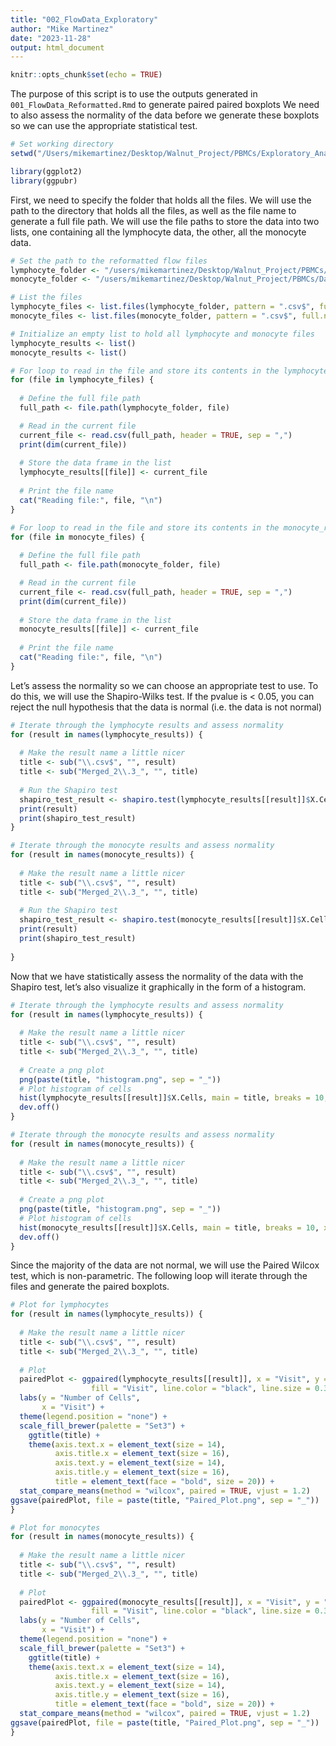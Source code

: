 ```yaml
---
title: "002_FlowData_Exploratory"
author: "Mike Martinez"
date: "2023-11-28"
output: html_document
---
```


```r
knitr::opts_chunk$set(echo = TRUE)
```

The purpose of this script is to use the outputs generated in `001_FlowData_Reformatted.Rmd` to generate paired paired boxplots
We need to also assess the normality of the data before we generate these boxplots so we can use the appropriate statistical test.

```r

# Set working directory
setwd("/Users/mikemartinez/Desktop/Walnut_Project/PBMCs/Exploratory_Analysis/")

library(ggplot2)
library(ggpubr)
```

First, we need to specify the folder that holds all the files. We will use the path to the directory that holds all the files, as well as the file name to generate a full file path. We will use the file paths to store the data into two lists, one containing all the lymphocyte data, the other, all the monocyte data.
```r

# Set the path to the reformatted flow files
lymphocyte_folder <- "/users/mikemartinez/Desktop/Walnut_Project/PBMCs/Data/Reformatted_Data/Batch2_3_Lymphocytes/"
monocyte_folder <- "/users/mikemartinez/Desktop/Walnut_Project/PBMCs/Data/Reformatted_Data/Batch2_3_Monocytes/"

# List the files
lymphocyte_files <- list.files(lymphocyte_folder, pattern = ".csv$", full.names = FALSE)
monocyte_files <- list.files(monocyte_folder, pattern = ".csv$", full.names = FALSE)

# Initialize an empty list to hold all lymphocyte and monocyte files
lymphocyte_results <- list()
monocyte_results <- list()

# For loop to read in the file and store its contents in the lymphocyte_results list
for (file in lymphocyte_files) {
  
  # Define the full file path
  full_path <- file.path(lymphocyte_folder, file)

  # Read in the current file
  current_file <- read.csv(full_path, header = TRUE, sep = ",")
  print(dim(current_file))
  
  # Store the data frame in the list
  lymphocyte_results[[file]] <- current_file
  
  # Print the file name
  cat("Reading file:", file, "\n")
}

# For loop to read in the file and store its contents in the monocyte_results list
for (file in monocyte_files) {
  
  # Define the full file path
  full_path <- file.path(monocyte_folder, file)

  # Read in the current file
  current_file <- read.csv(full_path, header = TRUE, sep = ",")
  print(dim(current_file))
  
  # Store the data frame in the list
  monocyte_results[[file]] <- current_file
  
  # Print the file name
  cat("Reading file:", file, "\n")
}

```
Let's assess the normality so we can choose an appropriate test to use. To do this, we will use the Shapiro-Wilks test.
If the pvalue is < 0.05, you can reject the null hypothesis that the data is normal (i.e. the data is not normal)
```r
# Iterate through the lymphocyte results and assess normality
for (result in names(lymphocyte_results)) {
  
  # Make the result name a little nicer
  title <- sub("\\.csv$", "", result)
  title <- sub("Merged_2\\.3_", "", title)
  
  # Run the Shapiro test
  shapiro_test_result <- shapiro.test(lymphocyte_results[[result]]$X.Cells)
  print(result)
  print(shapiro_test_result)
}

# Iterate through the monocyte results and assess normality
for (result in names(monocyte_results)) {
  
  # Make the result name a little nicer
  title <- sub("\\.csv$", "", result)
  title <- sub("Merged_2\\.3_", "", title)
  
  # Run the Shapiro test
  shapiro_test_result <- shapiro.test(monocyte_results[[result]]$X.Cells)
  print(result)
  print(shapiro_test_result)
 
}
```

Now that we have statistically assess the normality of the data with the Shapiro test, let's also visualize it graphically in the form of a histogram.
```r

# Iterate through the lymphocyte results and assess normality
for (result in names(lymphocyte_results)) {
  
  # Make the result name a little nicer
  title <- sub("\\.csv$", "", result)
  title <- sub("Merged_2\\.3_", "", title)
  
  # Create a png plot
  png(paste(title, "histogram.png", sep = "_"))
  # Plot histogram of cells
  hist(lymphocyte_results[[result]]$X.Cells, main = title, breaks = 10, xlab = "Number of Cells")
  dev.off()
}

# Iterate through the monocyte results and assess normality
for (result in names(monocyte_results)) {
  
  # Make the result name a little nicer
  title <- sub("\\.csv$", "", result)
  title <- sub("Merged_2\\.3_", "", title)
  
  # Create a png plot
  png(paste(title, "histogram.png", sep = "_"))
  # Plot histogram of cells
  hist(monocyte_results[[result]]$X.Cells, main = title, breaks = 10, xlab = "Number of Cells")
  dev.off()
}
```

Since the majority of the data are not normal, we will use the Paired Wilcox test, which is non-parametric. The following loop will iterate through the files and generate the paired boxplots.
```r

# Plot for lymphocytes
for (result in names(lymphocyte_results)) {
  
  # Make the result name a little nicer
  title <- sub("\\.csv$", "", result)
  title <- sub("Merged_2\\.3_", "", title)
  
  # Plot
  pairedPlot <- ggpaired(lymphocyte_results[[result]], x = "Visit", y = "X.Cells", id = "Sample_Number",
                  fill = "Visit", line.color = "black", line.size = 0.3) +
  labs(y = "Number of Cells",
       x = "Visit") +
  theme(legend.position = "none") +
  scale_fill_brewer(palette = "Set3") +
    ggtitle(title) +
    theme(axis.text.x = element_text(size = 14),
          axis.title.x = element_text(size = 16),
          axis.text.y = element_text(size = 14),
          axis.title.y = element_text(size = 16),
          title = element_text(face = "bold", size = 20)) +
  stat_compare_means(method = "wilcox", paired = TRUE, vjust = 1.2)
ggsave(pairedPlot, file = paste(title, "Paired_Plot.png", sep = "_"))
}

# Plot for monocytes
for (result in names(monocyte_results)) {
  
  # Make the result name a little nicer
  title <- sub("\\.csv$", "", result)
  title <- sub("Merged_2\\.3_", "", title)
  
  # Plot
  pairedPlot <- ggpaired(monocyte_results[[result]], x = "Visit", y = "X.Cells", id = "Sample_Number",
                  fill = "Visit", line.color = "black", line.size = 0.3) +
  labs(y = "Number of Cells",
       x = "Visit") +
  theme(legend.position = "none") +
  scale_fill_brewer(palette = "Set3") +
    ggtitle(title) +
    theme(axis.text.x = element_text(size = 14),
          axis.title.x = element_text(size = 16),
          axis.text.y = element_text(size = 14),
          axis.title.y = element_text(size = 16),
          title = element_text(face = "bold", size = 20)) +
  stat_compare_means(method = "wilcox", paired = TRUE, vjust = 1.2)
ggsave(pairedPlot, file = paste(title, "Paired_Plot.png", sep = "_"))
}
```














